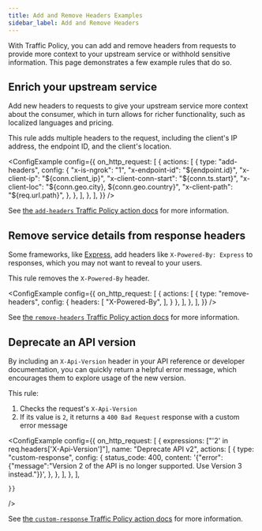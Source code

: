 ```yaml
---
title: Add and Remove Headers Examples
sidebar_label: Add and Remove Headers
---
```



With Traffic Policy, you can add and remove headers from requests to provide more context to your upstream service or withhold sensitive information. This page demonstrates a few example rules that do so.

## Enrich your upstream service

Add new headers to requests to give your upstream service more context about the consumer, which in turn allows for richer functionality, such as localized languages and pricing.

This rule adds multiple headers to the request, including the client's IP address, the endpoint ID, and the client's location.

<ConfigExample
    config={{
        on_http_request: [
            {
                actions: [
                    {
                        type: "add-headers",
                        config: {
                            "x-is-ngrok": "1",
                            "x-endpoint-id": "${endpoint.id}",
                            "x-client-ip": "${conn.client_ip}",
                            "x-client-conn-start": "${conn.ts.start}",
                            "x-client-loc": "${conn.geo.city}, ${conn.geo.country}",
                            "x-client-path": "${req.url.path}",
                        },
                    },
                ],
            },
        ],
    }}
/>

See [the `add-headers` Traffic Policy action docs](/traffic-policy/actions/add-headers/) for more information.

## Remove service details from response headers

Some frameworks, like [Express](https://expressjs.com/), add headers like `X-Powered-By: Express` to responses, which you may not want to reveal to your users.

This rule removes the `X-Powered-By` header.

<ConfigExample
    config={{
        on_http_request: [
            {
                actions: [
                    {
                        type: "remove-headers",
                        config: {
                            headers: [
                                "X-Powered-By",
                            ],
                        }
                    },
                ],
            },
        ],
    }}
/>

See [the `remove-headers` Traffic Policy action docs](/traffic-policy/actions/remove-headers/) for more information.

## Deprecate an API version

By including an `X-Api-Version` header in your API reference or developer documentation, you can quickly return a helpful error message, which encourages them to explore usage of the new version.

This rule:
1. Checks the request's `X-Api-Version`
1. If its value is `2`, it returns a `400 Bad Request` response with a custom error message

<ConfigExample
    config={{
        on_http_request: [
            {
                expressions: ["'2' in req.headers['X-Api-Version']"],
                name: "Deprecate API v2",
                actions: [
                    {
                        type: "custom-response",
                        config: {
                            status_code: 400,
                            content:
                                '{"error":{"message":"Version 2 of the API is no longer supported. Use Version 3 instead."}}',
                        },
                    },
                ],
            },
        ],
 
    }}
/>

See [the `custom-response` Traffic Policy action docs](/traffic-policy/actions/custom-response/) for more information.